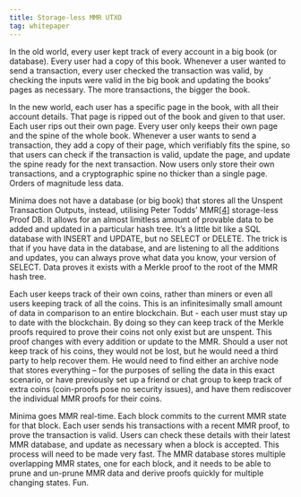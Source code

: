 ```yaml
---
title: Storage-less MMR UTXO
tag: whitepaper
---
```


In the old world, every user kept track of every account in a big book (or database). Every user had a copy of this book. Whenever a user wanted to send a transaction, every user checked the transaction was valid, by checking the inputs were valid in the big book and updating the books’ pages as necessary. The more transactions, the bigger the book.

In the new world, each user has a specific page in the book, with all their account details. That page is ripped out of the book and given to that user. Each user rips out their own page. Every user only keeps their own page and the spine of the whole book. Whenever a user wants to send a transaction, they add a copy of their page, which verifiably fits the spine, so that users can check if the transaction is valid, update the page, and update the spine ready for the next transaction. Now users only store their own transactions, and a cryptographic spine no thicker than a single page. Orders of magnitude less data.

Minima does not have a database (or big book) that stores all the Unspent Transaction Outputs, instead, utilising Peter Todds’ MMR[[4]](/docs/core/minimawhitepaper/specialthanksto) storage-less Proof DB. It allows for an almost limitless amount of provable data to be added and updated in a particular hash tree. It’s a little bit like a SQL database with INSERT and UPDATE, but no SELECT or DELETE. The trick is that if you have data in the database, and are listening to all the additions and updates, you can always prove what data you know, your version of SELECT. Data proves it exists with a Merkle proof to the root of the MMR hash tree.  

Each user keeps track of their own coins, rather than miners or even all users keeping track of all the coins. This is an infinitesimally small amount of data in comparison to an entire blockchain. But - each user must stay up to date with the blockchain. By doing so they can keep track of the Merkle proofs required to prove their coins not only exist but are unspent. This proof changes with every addition or update to the MMR. Should a user not keep track of his coins, they would not be lost, but he would need a third party to help recover them. He would need to find either an archive node that stores everything – for the purposes of selling the data in this exact scenario, or have previously set up a friend or chat group to keep track of extra coins (coin-proofs pose no security issues), and have them rediscover the individual MMR proofs for their coins.

Minima goes MMR real-time. Each block commits to the current MMR state for that block. Each user sends his transactions with a recent MMR proof, to prove the transaction is valid. Users can check these details with their latest MMR database, and update as necessary when a block is accepted. This process will need to be made very fast. The MMR database stores multiple overlapping MMR states, one for each block, and it needs to be able to prune and un-prune MMR data and derive proofs quickly for multiple changing states. Fun.


